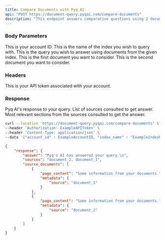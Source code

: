 ```yaml
---
title: Compare Documents with Pyq AI
api: "POST https://document-query.pyqai.com/compare-documents"
description: "This endpoint answers comparative questions using 2 documents in the same index."
---
```


### Body Parameters

<ParamField query="account_id" type="int">
  This is your account ID.
</ParamField>

<ParamField body="index_name" type="string">
  This is the name of the index you wish to query with.
</ParamField>

<ParamField body="input_sequence" type="string">
  This is the query you wish to answer using documents from the given index.
</ParamField>

<ParamField body="document_1" type="string">
  This is the first document you want to consider.
</ParamField>

<ParamField body="document_2" type="string">
  This is the second document you want to consider.
</ParamField>

### Headers

<ParamField header="Authorization" type="string">
  This is your API token associated with your account.
</ParamField>

### Response

<ResponseField name="answer" type="string">
  Pyq AI's response to your query.
</ResponseField>

<ResponseField name="sources" type="list">
  List of sources consulted to get answer.
</ResponseField>

<ResponseField name="source_documents" type="list">
  Most relevant sections from the sources consulted to get the answer.
</ResponseField>

<RequestExample>

```bash Example Request
curl --location 'https://document-query.pyqai.com/compare-documents' \
--header 'Authorization: ExampleAPIToken' \
--header 'Content-Type: application/json' \
--data '{"account_id" : ExampleAccountID, "index_name" : "ExampleIndexName", "document_1" : "ExampleDocument1", "document_2" : "ExampleDocument2", "input_sequence" : "Example comparative query"}'
```

</RequestExample>

<ResponseExample>

```json Response
{
    "response": {
        "answer": "Pyq's AI has answered your query.\n",
        "sources": "document_2, document_1",
        "source_documents": [
            {
                "page_content": "Some information from your documents.",
                "metadata": {
                    "source": "document_1"
                }
            },
            {
                "page_content": "Some information from your documents.",
                "metadata": {
                    "source": "document_2"
                }
            }
        ]
    }
}
```

</ResponseExample>
